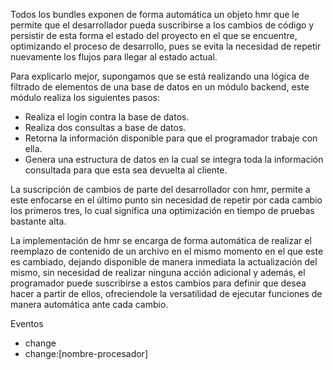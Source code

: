 
Todos los bundles exponen de forma automática un objeto hmr que le permite que el desarrollador pueda suscribirse a los cambios de código y persistir de esta forma el estado del proyecto en el que se encuentre, optimizando el proceso de desarrollo, pues se evita la necesidad de repetir nuevamente los flujos para llegar al estado actual.

Para explicarlo mejor, supongamos que se está realizando una lógica de filtrado de elementos de una base de datos en un módulo backend, este módulo realiza los siguientes pasos:

-   Realiza el login contra la base de datos.
-   Realiza dos consultas a base de datos.
-   Retorna la información disponible para que el programador trabaje con ella.
-   Genera una estructura de datos en la cual se integra toda la información consultada para que esta sea devuelta al cliente.

La suscripción de cambios de parte del desarrollador con hmr, permite a este enfocarse en el último punto sin necesidad de repetir por cada cambio los primeros tres, lo cual significa una optimización en tiempo de pruebas bastante alta.

La implementación de hmr se encarga de forma automática de realizar el reemplazo de contenido de un archivo en el mismo momento en el que este es cambiado, dejando disponible de manera inmediata la actualización del mismo, sin necesidad de realizar ninguna acción adicional y además, el programador puede suscribirse a estos cambios para definir que desea hacer a partir de ellos, ofreciendole la versatilidad de ejecutar funciones de manera automática ante cada cambio.

<Subtitle>Eventos</Subtitle>

-   change
-   change:[nombre-procesador]
